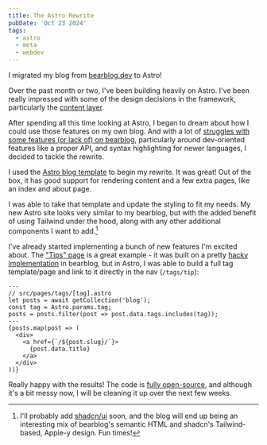 ```yaml
---
title: The Astro Rewrite
pubDate: 'Oct 23 2024'
tags:
  - astro
  - meta
  - webdev
---
```


I migrated my blog from [bearblog.dev](https://bearblog.dev) to Astro!

Over the past month or two, I've been building heavily on Astro. I've been really impressed with some of the design decisions in the framework, particularly the [content layer](/an-introduction-to-astros-content-system).

After spending all this time looking at Astro, I began to dream about how I could use those features on my own blog. And with a lot of [struggles with some features (or lack of) on bearblog](/the-big-bearblog-syntax-highlighting-hack), particularly around dev-oriented features like a proper API, and syntax highlighting for newer languages, I decided to tackle the rewrite.

I used the [Astro blog template](https://github.com/withastro/astro/tree/main/examples/blog) to begin my rewrite. It was great! Out of the box, it has good support for rendering content and a few extra pages, like an index and about page.

I was able to take that template and update the styling to fit my needs. My new Astro site looks very similar to my bearblog, but with the added benefit of using Tailwind under the hood, along with any other additional components I want to add.[^1]

I've already started implementing a bunch of new features I'm excited about. The ["Tips" page](/tags/tip) is a great example - it was built on a pretty [hacky implementation](/creating-a-custom-post-list-page-in-bear) in bearblog, but in Astro, I was able to build a full tag template/page and link to it directly in the nav (`/tags/tip`):

```astro
---
// src/pages/tags/[tag].astro
let posts = await getCollection('blog');
const tag = Astro.params.tag;
posts = posts.filter(post => post.data.tags.includes(tag));
---
{posts.map(post => (
  <div>
    <a href={`/${post.slug}/`}>
      {post.data.title}
    </a>
  </div>
))}
```

Really happy with the results! The code is [fully open-source](https://github.com/kristianfreeman/kristianfreeman-astro), and although it's a bit messy now, I will be cleaning it up over the next few weeks.

[^1]: I'll probably add [shadcn/ui](/brief-shadcnui-review) soon, and the blog will end up being an interesting mix of bearblog's semantic HTML and shadcn's Tailwind-based, Apple-y design. Fun times!
